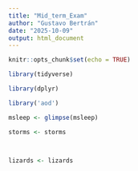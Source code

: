 ```yaml
---
title: "Mid_term_Exam"
author: "Gustavo Bertrán"
date: "2025-10-09"
output: html_document
---
```


```r
knitr::opts_chunk$set(echo = TRUE)
```

```r
library(tidyverse)

library(dplyr)

library('aod')
```

```r
msleep <- glimpse(msleep)

storms <- storms

 

lizards <- lizards
```


